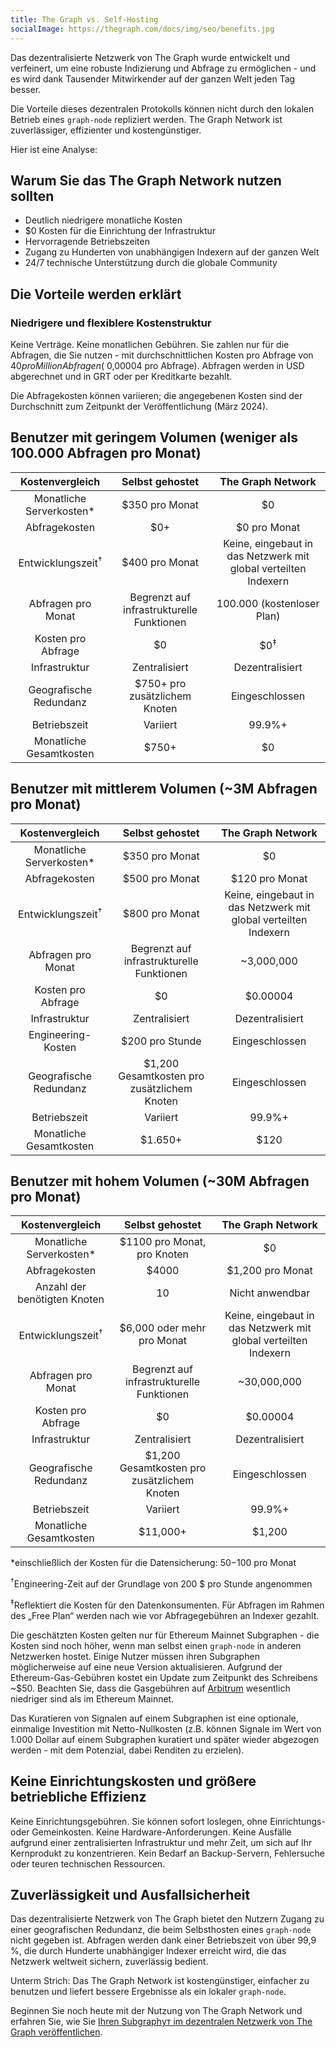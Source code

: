```yaml
---
title: The Graph vs. Self-Hosting
socialImage: https://thegraph.com/docs/img/seo/benefits.jpg
---
```


Das dezentralisierte Netzwerk von The Graph wurde entwickelt und verfeinert, um eine robuste Indizierung und Abfrage zu ermöglichen - und es wird dank Tausender Mitwirkender auf der ganzen Welt jeden Tag besser.

Die Vorteile dieses dezentralen Protokolls können nicht durch den lokalen Betrieb eines `graph-node` repliziert werden. The Graph Network ist zuverlässiger, effizienter und kostengünstiger.

Hier ist eine Analyse:

## Warum Sie das The Graph Network nutzen sollten

- Deutlich niedrigere monatliche Kosten
- $0 Kosten für die Einrichtung der Infrastruktur
- Hervorragende Betriebszeiten
- Zugang zu Hunderten von unabhängigen Indexern auf der ganzen Welt
- 24/7 technische Unterstützung durch die globale Community

## Die Vorteile werden erklärt

### Niedrigere und flexiblere Kostenstruktur

Keine Verträge. Keine monatlichen Gebühren. Sie zahlen nur für die Abfragen, die Sie nutzen - mit durchschnittlichen Kosten pro Abfrage von $40 pro Million Abfragen (~$0,00004 pro Abfrage). Abfragen werden in USD abgerechnet und in GRT oder per Kreditkarte bezahlt.

Die Abfragekosten können variieren; die angegebenen Kosten sind der Durchschnitt zum Zeitpunkt der Veröffentlichung (März 2024).

## Benutzer mit geringem Volumen (weniger als 100.000 Abfragen pro Monat)

|        Kostenvergleich       |              Selbst gehostet              |                        The Graph Network                        |
| :--------------------------: | :---------------------------------------: | :-------------------------------------------------------------: |
|   Monatliche Serverkosten\*  |               $350 pro Monat              |                                $0                               |
|         Abfragekosten        |                    $0+                    |                           $0 pro Monat                          |
| Entwicklungszeit<sup>†</sup> |               $400 pro Monat              | Keine, eingebaut in das Netzwerk mit global verteilten Indexern |
|      Abfragen pro Monat      | Begrenzt auf infrastrukturelle Funktionen |                    100.000 (kostenloser Plan)                   |
|      Kosten pro Abfrage      |                     $0                    |                          $0<sup>‡</sup>                         |
|         Infrastruktur        |               Zentralisiert               |                         Dezentralisiert                         |
|    Geografische Redundanz    |       $750+ pro zusätzlichem Knoten       |                          Eingeschlossen                         |
|         Betriebszeit         |                  Variiert                 |                              99.9%+                             |
|    Monatliche Gesamtkosten   |  <span className="highlight-row" />$750+  |                                $0                               |

## Benutzer mit mittlerem Volumen (~3M Abfragen pro Monat)

|        Kostenvergleich       |               Selbst gehostet               |                        The Graph Network                        |
| :--------------------------: | :-----------------------------------------: | :-------------------------------------------------------------: |
|   Monatliche Serverkosten\*  |                $350 pro Monat               |                                $0                               |
|         Abfragekosten        |                $500 pro Monat               |                          $120 pro Monat                         |
| Entwicklungszeit<sup>†</sup> |                $800 pro Monat               | Keine, eingebaut in das Netzwerk mit global verteilten Indexern |
|      Abfragen pro Monat      |  Begrenzt auf infrastrukturelle Funktionen  |                            ~3,000,000                           |
|      Kosten pro Abfrage      |                      $0                     |                             $0.00004                            |
|         Infrastruktur        |                Zentralisiert                |                         Dezentralisiert                         |
|      Engineering-Kosten      |               $200 pro Stunde               |                          Eingeschlossen                         |
|    Geografische Redundanz    | $1,200 Gesamtkosten pro zusätzlichem Knoten |                          Eingeschlossen                         |
|         Betriebszeit         |                   Variiert                  |                              99.9%+                             |
|    Monatliche Gesamtkosten   |  <span className=„highlight-row“ /> $1.650+ |                               $120                              |

## Benutzer mit hohem Volumen (~30M Abfragen pro Monat)

|        Kostenvergleich       |               Selbst gehostet               |                        The Graph Network                        |
| :--------------------------: | :-----------------------------------------: | :-------------------------------------------------------------: |
|   Monatliche Serverkosten\*  |         $1100 pro Monat, pro Knoten         |                                $0                               |
|         Abfragekosten        |                    $4000                    |                         $1,200 pro Monat                        |
| Anzahl der benötigten Knoten |                      10                     |                         Nicht anwendbar                         |
| Entwicklungszeit<sup>†</sup> |          $6,000 oder mehr pro Monat         | Keine, eingebaut in das Netzwerk mit global verteilten Indexern |
|      Abfragen pro Monat      |  Begrenzt auf infrastrukturelle Funktionen  |                           ~30,000,000                           |
|      Kosten pro Abfrage      |                      $0                     |                             $0.00004                            |
|         Infrastruktur        |                Zentralisiert                |                         Dezentralisiert                         |
|    Geografische Redundanz    | $1,200 Gesamtkosten pro zusätzlichem Knoten |                          Eingeschlossen                         |
|         Betriebszeit         |                   Variiert                  |                              99.9%+                             |
|    Monatliche Gesamtkosten   | <span className="highlight-row" /> $11,000+ |                              $1,200                             |

\*einschließlich der Kosten für die Datensicherung: $50-$100 pro Monat

<sup>†</sup>Engineering-Zeit auf der Grundlage von 200 $ pro Stunde angenommen

<sup>‡</sup>Reflektiert die Kosten für den Datenkonsumenten. Für Abfragen im Rahmen des „Free Plan“ werden nach wie vor Abfragegebühren an Indexer gezahlt.

Die geschätzten Kosten gelten nur für Ethereum Mainnet Subgraphen - die Kosten sind noch höher, wenn man selbst einen `graph-node` in anderen Netzwerken hostet. Einige Nutzer müssen ihren Subgraphen möglicherweise auf eine neue Version aktualisieren. Aufgrund der Ethereum-Gas-Gebühren kostet ein Update zum Zeitpunkt des Schreibens ~$50. Beachten Sie, dass die Gasgebühren auf [Arbitrum](/archived/arbitrum/arbitrum-faq/) wesentlich niedriger sind als im Ethereum Mainnet.

Das Kuratieren von Signalen auf einem Subgraphen ist eine optionale, einmalige Investition mit Netto-Nullkosten (z.B. können Signale im Wert von 1.000 Dollar auf einem Subgraphen kuratiert und später wieder abgezogen werden - mit dem Potenzial, dabei Renditen zu erzielen).

## Keine Einrichtungskosten und größere betriebliche Effizienz

Keine Einrichtungsgebühren. Sie können sofort loslegen, ohne Einrichtungs- oder Gemeinkosten. Keine Hardware-Anforderungen. Keine Ausfälle aufgrund einer zentralisierten Infrastruktur und mehr Zeit, um sich auf Ihr Kernprodukt zu konzentrieren. Kein Bedarf an Backup-Servern, Fehlersuche oder teuren technischen Ressourcen.

## Zuverlässigkeit und Ausfallsicherheit

Das dezentralisierte Netzwerk von The Graph bietet den Nutzern Zugang zu einer geografischen Redundanz, die beim Selbsthosten eines `graph-node` nicht gegeben ist. Abfragen werden dank einer Betriebszeit von über 99,9 %, die durch Hunderte unabhängiger Indexer erreicht wird, die das Netzwerk weltweit sichern, zuverlässig bedient.

Unterm Strich: Das The Graph Network ist kostengünstiger, einfacher zu benutzen und liefert bessere Ergebnisse als ein lokaler `graph-node`.

Beginnen Sie noch heute mit der Nutzung von The Graph Network und erfahren Sie, wie Sie [Ihren Subgraphут im dezentralen Netzwerk von The Graph veröffentlichen](/subgraphs/quick-start/).
